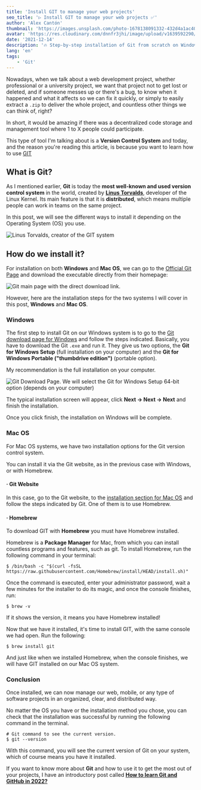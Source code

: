 ```yaml
---
title: 'Install GIT to manage your web projects'
seo_title: '▷ Install GIT to manage your web projects ✅'
author: 'Alex Cantón'
thumbnail: 'https://images.unsplash.com/photo-1678138091332-432d4a1ac407?q=80&w=3270&auto=format&fit=crop&ixlib=rb-4.1.0&ixid=M3wxMjA3fDB8MHxwaG90by1wYWdlfHx8fGVufDB8fHx8fA%3D%3D'
avatar: 'https://res.cloudinary.com/dnnfr3jhi/image/upload/v1639592290/Blog/alex_r0u07u.webp'
date: '2021-12-14'
description: '🔥 Step-by-step installation of Git from scratch on Windows or Mac OS 🔥. Installation of the most used Version Control System today for all types of projects. Git, invented by Linus Torvalds, is one of the essential tools in 2022.'
lang: 'en'
tags:
    - 'Git'
---
```


Nowadays, when we talk about a web development project, whether professional or a university project, we want that project not to get lost or deleted, and if someone messes up or there's a bug, to know when it happened and what it affects so we can fix it quickly, or simply to easily extract a `.zip` to deliver the whole project, and countless other things we can think of, right?

In short, it would be amazing if there was a decentralized code storage and management tool where 1 to X people could participate.

This type of tool I'm talking about is a **Version Control System** and today, and the reason you're reading this article, is because you want to learn how to use [GIT](https://git-scm.com/)

## What is Git?

As I mentioned earlier, **Git** is today the **most well-known and used version control system** in the world, created by **[Linus Torvalds](https://www.ecured.cu/Linus_Torvalds)**, developer of the Linux Kernel. Its main feature is that it is **distributed**, which means multiple people can work in teams on the same project.

In this post, we will see the different ways to install it depending on the Operating System (OS) you use.

![Linus Torvalds, creator of the GIT system](https://res.cloudinary.com/dnnfr3jhi/image/upload/v1639608819/Blog/Posts/empezar-git-en-2022/linus_w1dypy.webp)

## How do we install it?

For installation on both **Windows** and **Mac OS**, we can go to the [Official Git Page](https://git-scm.com/) and download the executable directly from their homepage:

![Git main page with the direct download link.](https://res.cloudinary.com/dnnfr3jhi/image/upload/v1639841263/Blog/Posts/DescargarGit/descargithome_gt34aw.webp)

However, here are the installation steps for the two systems I will cover in this post, **Windows** and **Mac OS**.

### Windows
The first step to install Git on our Windows system is to go to the [Git download page for Windows](https://git-scm.com/book/en/v2/Getting-Started-Installing-Git) and follow the steps indicated. Basically, you have to download the Git `.exe` and run it.
They give us two options, the **Git for Windows Setup** (full installation on your computer) and the **Git for Windows Portable ("thumbdrive edition")** (portable option).

My recommendation is the full installation on your computer.

![Git Download Page. We will select the Git for Windows Setup 64-bit option (depends on your computer)](https://res.cloudinary.com/dnnfr3jhi/image/upload/v1639829784/Blog/Posts/DescargarGit/git_download_ndkrnj.webp)

The typical installation screen will appear, click **Next -> Next -> Next** and finish the installation.

Once you click finish, the installation on Windows will be complete.

### Mac OS
For Mac OS systems, we have two installation options for the Git version control system.

You can install it via the Git website, as in the previous case with Windows, or with Homebrew.

#### · Git Website
In this case, go to the Git website, to the [installation section for Mac OS](https://git-scm.com/book/en/v2/Getting-Started-Installing-Git) and follow the steps indicated by Git. One of them is to use Homebrew.

#### · Homebrew
To download GIT with **Homebrew** you must have Homebrew installed.

Homebrew is a **Package Manager** for Mac, from which you can install countless programs and features, such as git. To install Homebrew, run the following command in your terminal:
```shell
$ /bin/bash -c "$(curl -fsSL https://raw.githubusercontent.com/Homebrew/install/HEAD/install.sh)"
```
Once the command is executed, enter your administrator password, wait a few minutes for the installer to do its magic, and once the console finishes, run:

```shell
$ brew -v
```

If it shows the version, it means you have Homebrew installed!

Now that we have it installed, it's time to install GIT, with the same console we had open. Run the following:

```shell
$ brew install git
```

And just like when we installed Homebrew, when the console finishes, we will have GIT installed on our Mac OS system.

### Conclusion

Once installed, we can now manage our web, mobile, or any type of software projects in an organized, clear, and distributed way.

No matter the OS you have or the installation method you chose, you can check that the installation was successful by running the following command in the terminal.

```shell
# Git command to see the current version.
$ git --version
```
With this command, you will see the current version of Git on your system, which of course means you have it installed.

If you want to know more about **Git** and how to use it to get the most out of your projects, I have an introductory post called **[How to learn Git and GitHub in 2022?](https://www.alexcantongarcia.es/blog/como-aprender-git-y-github-en-2022)** 